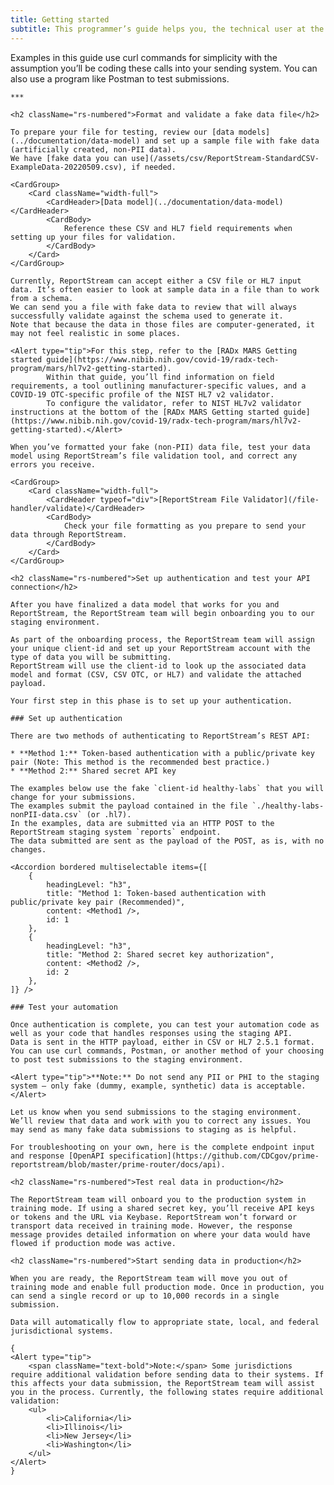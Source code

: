 ```yaml
---
title: Getting started
subtitle: This programmer’s guide helps you, the technical user at the testing facility, learn how to send data using the ReportStream Restful (REST) API.
---
```


<LayoutSidenav>
    <Sidenav />
</LayoutSidenav>

<LayoutMain>
    Examples in this guide use curl commands for simplicity with the assumption you’ll be coding these calls into your sending system.
    You can also use a program like Postman to test submissions.

    ***

    <h2 className="rs-numbered">Format and validate a fake data file</h2>

    To prepare your file for testing, review our [data models](../documentation/data-model) and set up a sample file with fake data (artificially created, non-PII data).
    We have [fake data you can use](/assets/csv/ReportStream-StandardCSV-ExampleData-20220509.csv), if needed.

    <CardGroup>
        <Card className="width-full">
            <CardHeader>[Data model](../documentation/data-model)</CardHeader>
            <CardBody>
                Reference these CSV and HL7 field requirements when setting up your files for validation.
            </CardBody>
        </Card>
    </CardGroup>

    Currently, ReportStream can accept either a CSV file or HL7 input data. It’s often easier to look at sample data in a file than to work from a schema. 
    We can send you a file with fake data to review that will always successfully validate against the schema used to generate it. 
    Note that because the data in those files are computer-generated, it may not feel realistic in some places.

    <Alert type="tip">For this step, refer to the [RADx MARS Getting started guide](https://www.nibib.nih.gov/covid-19/radx-tech-program/mars/hl7v2-getting-started).
            Within that guide, you’ll find information on field requirements, a tool outlining manufacturer-specific values, and a COVID-19 OTC-specific profile of the NIST HL7 v2 validator. 
            To configure the validator, refer to NIST HL7v2 validator instructions at the bottom of the [RADx MARS Getting started guide](https://www.nibib.nih.gov/covid-19/radx-tech-program/mars/hl7v2-getting-started).</Alert>

    When you’ve formatted your fake (non-PII) data file, test your data model using ReportStream’s file validation tool, and correct any errors you receive.

    <CardGroup>
        <Card className="width-full">
            <CardHeader typeof="div">[ReportStream File Validator](/file-handler/validate)</CardHeader>
            <CardBody>
                Check your file formatting as you prepare to send your data through ReportStream.
            </CardBody>
        </Card>
    </CardGroup>

    <h2 className="rs-numbered">Set up authentication and test your API connection</h2>

    After you have finalized a data model that works for you and ReportStream, the ReportStream team will begin onboarding you to our staging environment.

    As part of the onboarding process, the ReportStream team will assign your unique client-id and set up your ReportStream account with the type of data you will be submitting.
    ReportStream will use the client-id to look up the associated data model and format (CSV, CSV OTC, or HL7) and validate the attached payload.

    Your first step in this phase is to set up your authentication.

    ### Set up authentication

    There are two methods of authenticating to ReportStream’s REST API:

    * **Method 1:** Token-based authentication with a public/private key pair (Note: This method is the recommended best practice.)
    * **Method 2:** Shared secret API key

    The examples below use the fake `client-id healthy-labs` that you will change for your submissions. 
    The examples submit the payload contained in the file `./healthy-labs-nonPII-data.csv` (or .hl7). 
    In the examples, data are submitted via an HTTP POST to the ReportStream staging system `reports` endpoint. 
    The data submitted are sent as the payload of the POST, as is, with no changes.

    <Accordion bordered multiselectable items={[
        {
            headingLevel: "h3",
            title: "Method 1: Token-based authentication with public/private key pair (Recommended)", 
            content: <Method1 />,
            id: 1
        },
        {
            headingLevel: "h3",
            title: "Method 2: Shared secret key authorization", 
            content: <Method2 />,
            id: 2
        },
    ]} />

    ### Test your automation

    Once authentication is complete, you can test your automation code as well as your code that handles responses using the staging API. 
    Data is sent in the HTTP payload, either in CSV or HL7 2.5.1 format. 
    You can use curl commands, Postman, or another method of your choosing to post test submissions to the staging environment.

    <Alert type="tip">**Note:** Do not send any PII or PHI to the staging system — only fake (dummy, example, synthetic) data is acceptable.</Alert>

    Let us know when you send submissions to the staging environment. We’ll review that data and work with you to correct any issues. You may send as many fake data submissions to staging as is helpful.

    For troubleshooting on your own, here is the complete endpoint input and response [OpenAPI specification](https://github.com/CDCgov/prime-reportstream/blob/master/prime-router/docs/api).

    <h2 className="rs-numbered">Test real data in production</h2>

    The ReportStream team will onboard you to the production system in training mode. If using a shared secret key, you’ll receive API keys or tokens and the URL via Keybase. ReportStream won’t forward or transport data received in training mode. However, the response message provides detailed information on where your data would have flowed if production mode was active.

    <h2 className="rs-numbered">Start sending data in production</h2>

    When you are ready, the ReportStream team will move you out of training mode and enable full production mode. Once in production, you can send a single record or up to 10,000 records in a single submission.

    Data will automatically flow to appropriate state, local, and federal jurisdictional systems.

    {
    <Alert type="tip">
        <span className="text-bold">Note:</span> Some jurisdictions require additional validation before sending data to their systems. If this affects your data submission, the ReportStream team will assist you in the process. Currently, the following states require additional validation:
        <ul>
            <li>California</li>
            <li>Illinois</li>
            <li>New Jersey</li>
            <li>Washington</li>
        </ul>
    </Alert>
    }
</LayoutMain>